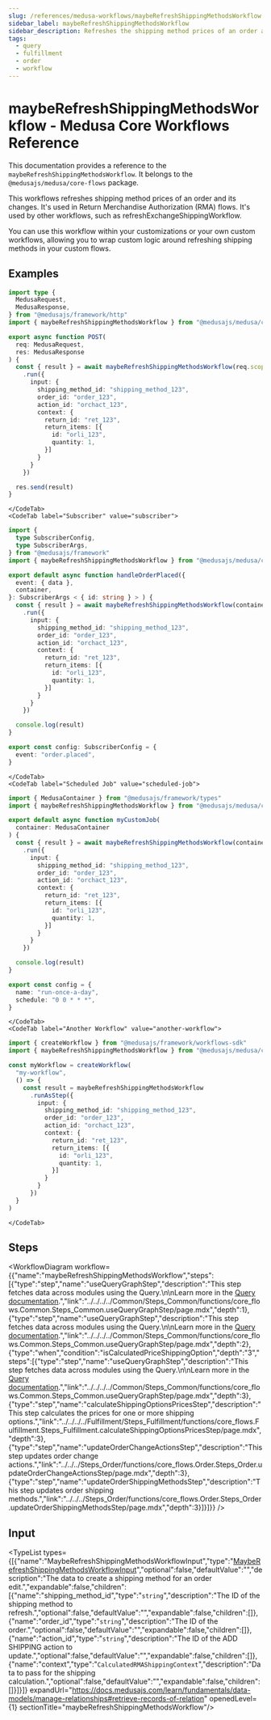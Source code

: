```yaml
---
slug: /references/medusa-workflows/maybeRefreshShippingMethodsWorkflow
sidebar_label: maybeRefreshShippingMethodsWorkflow
sidebar_description: Refreshes the shipping method prices of an order and its changes.
tags:
  - query
  - fulfillment
  - order
  - workflow
---
```



# maybeRefreshShippingMethodsWorkflow - Medusa Core Workflows Reference

This documentation provides a reference to the `maybeRefreshShippingMethodsWorkflow`. It belongs to the `@medusajs/medusa/core-flows` package.

This workflows refreshes shipping method prices of an order and its changes. It's used in Return Merchandise Authorization (RMA) flows. It's used
by other workflows, such as refreshExchangeShippingWorkflow.

You can use this workflow within your customizations or your own custom workflows, allowing you to wrap custom logic around
refreshing shipping methods in your custom flows.

<SourceCodeLink link="https://github.com/medusajs/medusa/blob/d73d8e99030415e76359c6406fe0d33fe809bbdc/packages/core/core-flows/src/order/workflows/maybe-refresh-shipping-methods.ts#L100" />

## Examples

<CodeTabs group="workflow-exection">
    <CodeTab label="API Route" value="api-route">
    
```ts title="src/api/workflow/route.ts"
import type {
  MedusaRequest,
  MedusaResponse,
} from "@medusajs/framework/http"
import { maybeRefreshShippingMethodsWorkflow } from "@medusajs/medusa/core-flows"

export async function POST(
  req: MedusaRequest,
  res: MedusaResponse
) {
  const { result } = await maybeRefreshShippingMethodsWorkflow(req.scope)
    .run({
      input: {
        shipping_method_id: "shipping_method_123",
        order_id: "order_123",
        action_id: "orchact_123",
        context: {
          return_id: "ret_123",
          return_items: [{
            id: "orli_123",
            quantity: 1,
          }]
        }
      }
    })

  res.send(result)
}
```

    </CodeTab>
    <CodeTab label="Subscriber" value="subscriber">
    
```ts title="src/subscribers/order-placed.ts"
import {
  type SubscriberConfig,
  type SubscriberArgs,
} from "@medusajs/framework"
import { maybeRefreshShippingMethodsWorkflow } from "@medusajs/medusa/core-flows"

export default async function handleOrderPlaced({
  event: { data },
  container,
}: SubscriberArgs < { id: string } > ) {
  const { result } = await maybeRefreshShippingMethodsWorkflow(container)
    .run({
      input: {
        shipping_method_id: "shipping_method_123",
        order_id: "order_123",
        action_id: "orchact_123",
        context: {
          return_id: "ret_123",
          return_items: [{
            id: "orli_123",
            quantity: 1,
          }]
        }
      }
    })

  console.log(result)
}

export const config: SubscriberConfig = {
  event: "order.placed",
}
```

    </CodeTab>
    <CodeTab label="Scheduled Job" value="scheduled-job">
    
```ts title="src/jobs/message-daily.ts"
import { MedusaContainer } from "@medusajs/framework/types"
import { maybeRefreshShippingMethodsWorkflow } from "@medusajs/medusa/core-flows"

export default async function myCustomJob(
  container: MedusaContainer
) {
  const { result } = await maybeRefreshShippingMethodsWorkflow(container)
    .run({
      input: {
        shipping_method_id: "shipping_method_123",
        order_id: "order_123",
        action_id: "orchact_123",
        context: {
          return_id: "ret_123",
          return_items: [{
            id: "orli_123",
            quantity: 1,
          }]
        }
      }
    })

  console.log(result)
}

export const config = {
  name: "run-once-a-day",
  schedule: "0 0 * * *",
}
```

    </CodeTab>
    <CodeTab label="Another Workflow" value="another-workflow">
    
```ts title="src/workflows/my-workflow.ts"
import { createWorkflow } from "@medusajs/framework/workflows-sdk"
import { maybeRefreshShippingMethodsWorkflow } from "@medusajs/medusa/core-flows"

const myWorkflow = createWorkflow(
  "my-workflow",
  () => {
    const result = maybeRefreshShippingMethodsWorkflow
      .runAsStep({
        input: {
          shipping_method_id: "shipping_method_123",
          order_id: "order_123",
          action_id: "orchact_123",
          context: {
            return_id: "ret_123",
            return_items: [{
              id: "orli_123",
              quantity: 1,
            }]
          }
        }
      })
  }
)
```

    </CodeTab>
  </CodeTabs>

## Steps

<WorkflowDiagram workflow={{"name":"maybeRefreshShippingMethodsWorkflow","steps":[{"type":"step","name":"useQueryGraphStep","description":"This step fetches data across modules using the Query.\n\nLearn more in the [Query documentation](https://docs.medusajs.com/learn/fundamentals/module-links/query).","link":"../../../../Common/Steps_Common/functions/core_flows.Common.Steps_Common.useQueryGraphStep/page.mdx","depth":1},{"type":"step","name":"useQueryGraphStep","description":"This step fetches data across modules using the Query.\n\nLearn more in the [Query documentation](https://docs.medusajs.com/learn/fundamentals/module-links/query).","link":"../../../../Common/Steps_Common/functions/core_flows.Common.Steps_Common.useQueryGraphStep/page.mdx","depth":2},{"type":"when","condition":"isCalculatedPriceShippingOption","depth":"3","steps":[{"type":"step","name":"useQueryGraphStep","description":"This step fetches data across modules using the Query.\n\nLearn more in the [Query documentation](https://docs.medusajs.com/learn/fundamentals/module-links/query).","link":"../../../../Common/Steps_Common/functions/core_flows.Common.Steps_Common.useQueryGraphStep/page.mdx","depth":3},{"type":"step","name":"calculateShippingOptionsPricesStep","description":"This step calculates the prices for one or more shipping options.","link":"../../../../Fulfillment/Steps_Fulfillment/functions/core_flows.Fulfillment.Steps_Fulfillment.calculateShippingOptionsPricesStep/page.mdx","depth":3},{"type":"step","name":"updateOrderChangeActionsStep","description":"This step updates order change actions.","link":"../../../Steps_Order/functions/core_flows.Order.Steps_Order.updateOrderChangeActionsStep/page.mdx","depth":3},{"type":"step","name":"updateOrderShippingMethodsStep","description":"This step updates order shipping methods.","link":"../../../Steps_Order/functions/core_flows.Order.Steps_Order.updateOrderShippingMethodsStep/page.mdx","depth":3}]}]}} />

## Input

<TypeList types={[{"name":"MaybeRefreshShippingMethodsWorkflowInput","type":"[MaybeRefreshShippingMethodsWorkflowInput](../../../../types/core_flows.MaybeRefreshShippingMethodsWorkflowInput/page.mdx)","optional":false,"defaultValue":"","description":"The data to create a shipping method for an order edit.","expandable":false,"children":[{"name":"shipping_method_id","type":"`string`","description":"The ID of the shipping method to refresh.","optional":false,"defaultValue":"","expandable":false,"children":[]},{"name":"order_id","type":"`string`","description":"The ID of the order.","optional":false,"defaultValue":"","expandable":false,"children":[]},{"name":"action_id","type":"`string`","description":"The ID of the ADD SHIPPING action to update.","optional":false,"defaultValue":"","expandable":false,"children":[]},{"name":"context","type":"`CalculatedRMAShippingContext`","description":"Data to pass for the shipping calculation.","optional":false,"defaultValue":"","expandable":false,"children":[]}]}]} expandUrl="https://docs.medusajs.com/learn/fundamentals/data-models/manage-relationships#retrieve-records-of-relation" openedLevel={1} sectionTitle="maybeRefreshShippingMethodsWorkflow"/>
